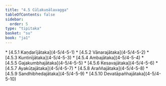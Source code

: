 ```yaml
---
title: "4.5 Cūḷakuṇālavagga"
tableOfContents: false
sidebar:
  order: 5
type: "tipitaka"
basket: "su"
book: "ja1"
---
```



<DynamicBreadcrumb />



<TableOfContents book="ja1" section="4.5">
* [4.5.1 Kaṇḍarījātaka](4-5/4-5-1)
* [4.5.2 Vānarajātaka](4-5/4-5-2)
* [4.5.3 Kuntinījātaka](4-5/4-5-3)
* [4.5.4 Ambajātaka](4-5/4-5-4)
* [4.5.5 Gajakumbhajātaka](4-5/4-5-5)
* [4.5.6 Kesavajātaka](4-5/4-5-6)
* [4.5.7 Ayakūṭajātaka](4-5/4-5-7)
* [4.5.8 Araññajātaka](4-5/4-5-8)
* [4.5.9 Sandhibhedajātaka](4-5/4-5-9)
* [4.5.10 Devatāpañhajātaka](4-5/4-5-10)
</TableOfContents>